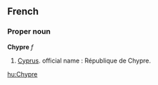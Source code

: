 ==French==
===Proper noun===
'''Chypre''' ''f''

# [[Cyprus]]. official name : République de Chypre.

[[hu:Chypre]]